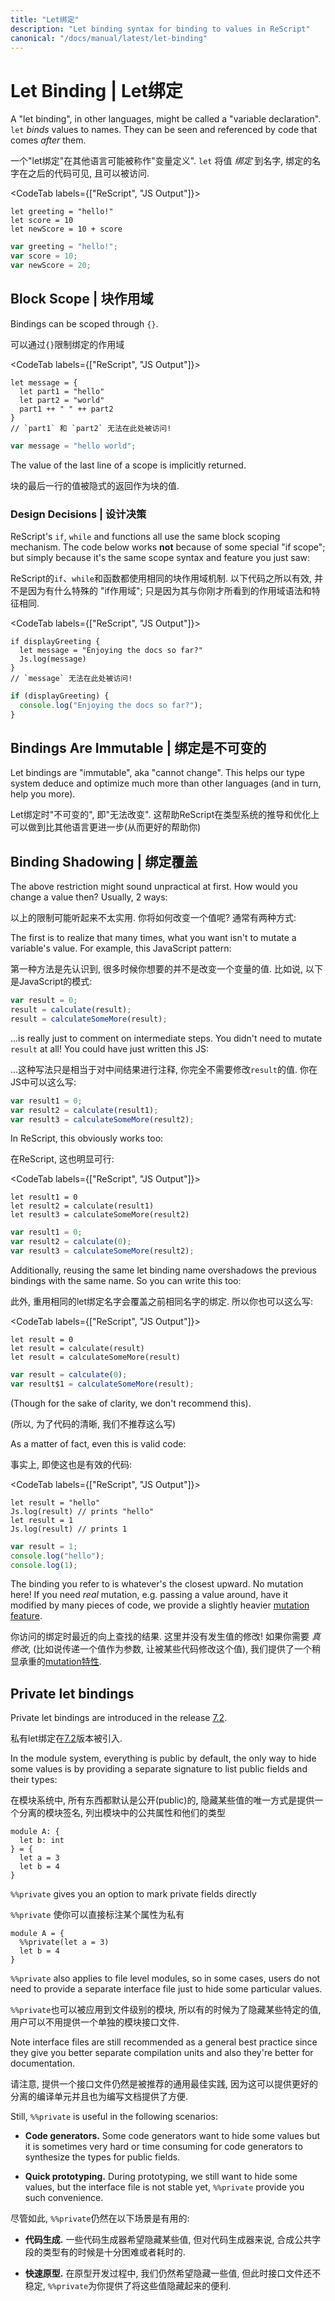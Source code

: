 ```yaml
---
title: "Let绑定"
description: "Let binding syntax for binding to values in ReScript"
canonical: "/docs/manual/latest/let-binding"
---
```


# Let Binding | Let绑定

A "let binding", in other languages, might be called a "variable declaration". `let` _binds_ values to names. They can be seen and referenced by code that comes _after_ them.

一个"let绑定"在其他语言可能被称作"变量定义". `let` 将值 _绑定_ 到名字, 绑定的名字在之后的代码可见, 且可以被访问.

<CodeTab labels={["ReScript", "JS Output"]}>

```res example
let greeting = "hello!"
let score = 10
let newScore = 10 + score
```
```js
var greeting = "hello!";
var score = 10;
var newScore = 20;
```

</CodeTab>

## Block Scope | 块作用域

Bindings can be scoped through `{}`.

可以通过`{}`限制绑定的作用域

<CodeTab labels={["ReScript", "JS Output"]}>

```res example
let message = {
  let part1 = "hello"
  let part2 = "world"
  part1 ++ " " ++ part2
}
// `part1` 和 `part2` 无法在此处被访问!
```
```js
var message = "hello world";
```

</CodeTab>

The value of the last line of a scope is implicitly returned.

块的最后一行的值被隐式的返回作为块的值.

### Design Decisions | 设计决策

ReScript's `if`, `while` and functions all use the same block scoping mechanism. The code below works **not** because of some special "if scope"; but simply because it's the same scope syntax and feature you just saw:

ReScript的`if`、`while`和函数都使用相同的块作用域机制. 以下代码之所以有效, 并不是因为有什么特殊的 "if作用域"; 只是因为其与你刚才所看到的作用域语法和特征相同.

<CodeTab labels={["ReScript", "JS Output"]}>

```res
if displayGreeting {
  let message = "Enjoying the docs so far?"
  Js.log(message)
}
// `message` 无法在此处被访问!
```
```js
if (displayGreeting) {
  console.log("Enjoying the docs so far?");
}
```

</CodeTab>

## Bindings Are Immutable | 绑定是不可变的

Let bindings are "immutable", aka "cannot change". This helps our type system deduce and optimize much more than other languages (and in turn, help you more).

Let绑定时"不可变的", 即"无法改变". 这帮助ReScript在类型系统的推导和优化上可以做到比其他语言更进一步(从而更好的帮助你)

## Binding Shadowing | 绑定覆盖

The above restriction might sound unpractical at first. How would you change a value then? Usually, 2 ways:

以上的限制可能听起来不太实用. 你将如何改变一个值呢? 通常有两种方式:

The first is to realize that many times, what you want isn't to mutate a variable's value. For example, this JavaScript pattern:

第一种方法是先认识到, 很多时候你想要的并不是改变一个变量的值. 比如说, 以下是JavaScript的模式:

```js
var result = 0;
result = calculate(result);
result = calculateSomeMore(result);
```

...is really just to comment on intermediate steps. You didn't need to mutate `result` at all! You could have just written this JS:

...这种写法只是相当于对中间结果进行注释, 你完全不需要修改`result`的值. 你在JS中可以这么写:


```js
var result1 = 0;
var result2 = calculate(result1);
var result3 = calculateSomeMore(result2);
```

In ReScript, this obviously works too:

在ReScript, 这也明显可行:

<CodeTab labels={["ReScript", "JS Output"]}>

```res
let result1 = 0
let result2 = calculate(result1)
let result3 = calculateSomeMore(result2)
```
```js
var result1 = 0;
var result2 = calculate(0);
var result3 = calculateSomeMore(result2);
```

</CodeTab>

Additionally, reusing the same let binding name overshadows the previous bindings with the same name. So you can write this too:

此外, 重用相同的let绑定名字会覆盖之前相同名字的绑定. 所以你也可以这么写:

<CodeTab labels={["ReScript", "JS Output"]}>

```res
let result = 0
let result = calculate(result)
let result = calculateSomeMore(result)
```
```js
var result = calculate(0);
var result$1 = calculateSomeMore(result);
```

</CodeTab>

(Though for the sake of clarity, we don't recommend this).

(所以, 为了代码的清晰, 我们不推荐这么写)

As a matter of fact, even this is valid code:

事实上, 即使这也是有效的代码:

<CodeTab labels={["ReScript", "JS Output"]}>

```res example
let result = "hello"
Js.log(result) // prints "hello"
let result = 1
Js.log(result) // prints 1
```
```js
var result = 1;
console.log("hello");
console.log(1);
```

</CodeTab>

The binding you refer to is whatever's the closest upward. No mutation here!
If you need _real_ mutation, e.g. passing a value around, have it modified by many pieces of code, we provide a slightly heavier [mutation feature](mutation.md).

你访问的绑定时最近的向上查找的结果. 这里并没有发生值的修改! 如果你需要 _真修改_, (比如说传递一个值作为参数, 让被某些代码修改这个值), 我们提供了一个稍显承重的[mutation特性](mutation.md).

## Private let bindings

Private let bindings are introduced in the release [7.2](https://rescript-lang.org/blog/bucklescript-release-7-2).

私有let绑定在[7.2](https://rescript-lang.org/blog/bucklescript-release-7-2)版本被引入.

In the module system, everything is public by default,
the only way to hide some values is by providing a separate signature to
list public fields and their types:

在模块系统中, 所有东西都默认是公开(public)的, 隐藏某些值的唯一方式是提供一个分离的模块签名, 列出模块中的公共属性和他们的类型

```res
module A: {
  let b: int
} = {
  let a = 3
  let b = 4
}
```
`%%private` gives you an option to mark private fields directly

`%%private` 使你可以直接标注某个属性为私有

```res
module A = {
  %%private(let a = 3)
  let b = 4
}
```

`%%private` also applies to file level modules, so in some cases,
users do not need to provide a separate interface file just to hide some particular values.

`%%private`也可以被应用到文件级别的模块, 所以有的时候为了隐藏某些特定的值, 用户可以不用提供一个单独的模块接口文件.

Note interface files are still recommended as a general best practice since they give you better
separate compilation units and also they're better for documentation.

请注意, 提供一个接口文件仍然是被推荐的通用最佳实践, 因为这可以提供更好的分离的编译单元并且也为编写文档提供了方便.

Still, `%%private` is useful in the following scenarios:

- **Code generators.** Some code generators want to hide some values but it is sometimes very hard or time consuming for code generators to synthesize the types for public fields.

- **Quick prototyping.** During prototyping, we still want to hide some values, but the interface file is not stable yet, `%%private` provide you such convenience.

尽管如此, `%%private`仍然在以下场景是有用的:
- **代码生成.** 一些代码生成器希望隐藏某些值, 但对代码生成器来说, 合成公共字段的类型有的时候是十分困难或者耗时的.

- **快速原型.** 在原型开发过程中, 我们仍然希望隐藏一些值, 但此时接口文件还不稳定, `%%private`为你提供了将这些值隐藏起来的便利.
